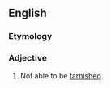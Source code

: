 ==English==

===Etymology===
{{prefix|en|non|tarnishable}}

===Adjective===
{{en-adj|-}}

# Not able to be [[tarnish]]ed.